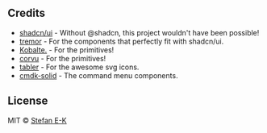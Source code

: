 <MDXHeader title="About" description="Powered by amazing open source projects." />

## Credits

- [shadcn/ui](https://github.com/shadcn/ui) - Without @shadcn, this project wouldn't have been possible!
- [tremor](https://github.com/tremorlabs/tremor) - For the components that perfectly fit with shadcn/ui.
- [Kobalte.](https://github.com/kobaltedev/kobalte) - For the primitives!
- [corvu](https://corvu.dev/) - For the primitives!
- [tabler](https://tabler.io/icons) - For the awesome svg icons.
- [cmdk-solid](https://cmdk-solid.vercel.app) - The command menu components.

## License

MIT © [Stefan E-K](https://github.com/sek-consulting/)
